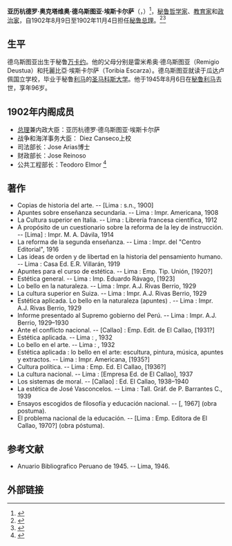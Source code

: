{{Trivia|time=2021-01-01T14:03:43+00:00}}
'''亚历杭德罗·奥克塔维奥·德乌斯图亚·埃斯卡尔萨'''（{{lang-es|Alejandro Octavio Deustua Escarza}}，{{bd|1849年|3月22日|1945年|8月6日}}）<ref>{{Cite web |url=https://books.google.com/books?id=kNQaAAAAMAAJ&q=Alejandro+Octavio+Deustua+Escarza&dq=Alejandro+Octavio+Deustua+Escarza&hl=en&sa=X&ved=0ahUKEwiUgYXh2ZvWAhWoO5oKHZWPATYQ6AEILTAC |title=Profile of Alejandro Octavio Deustua Escarza |access-date=2020-12-31 |archive-date=2022-04-23 |archive-url=https://web.archive.org/web/20220423183615/https://books.google.com/books?id=kNQaAAAAMAAJ&q=Alejandro+Octavio+Deustua+Escarza&dq=Alejandro+Octavio+Deustua+Escarza&hl=en&sa=X&ved=0ahUKEwiUgYXh2ZvWAhWoO5oKHZWPATYQ6AEILTAC }}</ref>，[[秘鲁|秘鲁]][[哲學家|哲学家]]、[[教师|教育家]]和[[政治人物|政治家]]，自1902年8月9日至1902年11月4日担任[[秘鲁总理列表|秘鲁总理]]。<ref>{{Cite web|title=Countries Pa-Pe|url=http://rulers.org/rulp1.html#peru|accessdate=2012-07-22|date=|publisher=Rulers.org|archive-date=2021-02-14|archive-url=https://web.archive.org/web/20210214010310/http://www.rulers.org/rulp1.html#peru|dead-url=no}}</ref><ref>{{Cite web |url=http://gw.geneanet.org/fracarbo?lang=en&p=alejandro+octavio&n=deustua+escarza |title=存档副本 |access-date=2020-12-31 |archive-date=2017-09-11 |archive-url=https://web.archive.org/web/20170911025251/http://gw.geneanet.org/fracarbo?lang=en&p=alejandro+octavio&n=deustua+escarza }}</ref>

== 生平 ==
德乌斯图亚出生于秘鲁[[万卡约|万卡约]]。他的父母分别是雷米希奥·德乌斯图亚（Remigio Deustua）和托麗比亞·埃斯卡尔萨（Toribia Escarza）。德乌斯图亚就读于瓜达卢佩国立学校，毕业于秘鲁[[利馬|利马]]的[[国立圣马尔科斯大学|圣马科斯大学]]。他于1945年8月6日在[[秘鲁|秘鲁]][[利馬|利马]]去世，享年96岁。

== 1902年内阁成员 ==

* [[总理|总理]]兼内政大臣：亚历杭德罗·德乌斯图亚·埃斯卡尔萨
* 战争和海洋事务大臣： Diez Canseco上校
* 司法部长：Jose Arias博士
* 财政部长：Jose Reinoso
* 公共工程部长：Teodoro Elmor <ref>{{Cite newspaper The Times||articlename=New Peruvian Ministry|day_of_week=Monday|date=11 August 1902|page_number=15|issue=36843}}</ref>

== 著作 ==

* Copias de historia del arte. -- [Lima : s.n., 1900]
* Apuntes sobre enseñanza secundaria. -- Lima : Impr. Americana, 1908
* La Cultura superior en Italia. -- Lima : Librería francesa científica, 1912
* A propósito de un cuestionario sobre la reforma de la ley de instrucción. -- [Lima] : Impr. M. A. Dávila, 1914
* La reforma de la segunda enseñanza. -- Lima : Impr. del "Centro Editorial", 1916
* Las ideas de orden y de libertad en la historia del pensamiento humano. -- Lima : Casa Ed. E.R. Villarán, 1919
* Apuntes para el curso de estética. -- Lima : Emp. Tip. Unión, [1920?]
* Estética general. -- Lima : Imp. Eduardo Rávago, [1923]
* Lo bello en la naturaleza. -- Lima : Impr. A.J. Rivas Berrio, 1929
* La cultura superior en Suiza. -- Lima : Impr. A.J. Rivas Berrio, 1929
* Estética aplicada. Lo bello en la naturaleza (apuntes) . -- Lima : Impr. A.J. Rivas Berrio, 1929
* Informe presentado al Supremo gobierno del Perú. -- Lima : Impr. A.J. Berrio, 1929–1930
* Ante el conflicto nacional. -- [Callao] : Emp. Edit. de El Callao, [1931?]
* Estética aplicada. -- Lima : {{lang|es|Compañía de Impresiones y publicidad}}, 1932
* Lo bello en el arte. -- Lima : {{lang|es|Compañía de Impresiones y Publicidad}}, 1932
* Estética aplicada : lo bello en el arte: escultura, pintura, música, apuntes y extractos. -- Lima : Impr. Americana, [1935?]
* Cultura política. -- Lima : Emp. Ed. El Callao, [1936?]
* La cultura nacional. -- Lima : [Empresa Ed. de El Callao], 1937
* Los sistemas de moral. -- [Callao] : Ed. El Callao, 1938–1940
* La estética de José Vasconcelos. -- Lima : Tall. Gráf. de P. Barrantes C., 1939
* Ensayos escogidos de filosofía y educación nacional. -- [{{lang|es|Lima : Cía. de Impresiones y Publicidad}}, 1967] (obra postuma).
* El problema nacional de la educación. -- [Lima : Emp. Editora de El Callao, 1970?] (obra póstuma).

== 参考文献 ==
{{Reflist}}

* Anuario Bibliografico Peruano de 1945. -- Lima, 1946.

== 外部链接 ==
{{Authority control}}